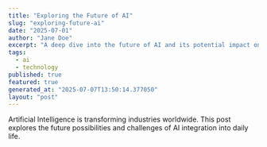 ```yaml
---
title: "Exploring the Future of AI"
slug: "exploring-future-ai"
date: "2025-07-01"
author: "Jane Doe"
excerpt: "A deep dive into the future of AI and its potential impact on various sectors."
tags:
  - ai
  - technology
published: true
featured: true
generated_at: "2025-07-07T13:50:14.377050"
layout: "post"
---
```


Artificial Intelligence is transforming industries worldwide. This post explores the future possibilities and challenges of AI integration into daily life.